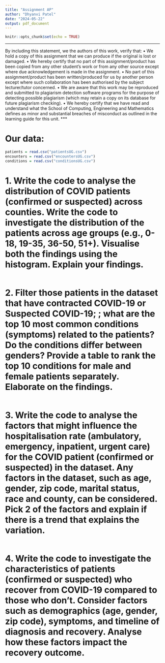 ```yaml
---
title: "Assignment AP"
author: "Dhyanvi Patel"
date: "2024-05-22"
output: pdf_document
---
```


```r
knitr::opts_chunk$set(echo = TRUE)
```
***
By including this statement, we the authors of this work, verify that:
• We hold a copy of this assignment that we can produce if the original is lost or damaged.
• We hereby certify that no part of this assignment/product has been copied from any other student’s
work or from any other source except where due acknowledgement is made in the assignment.
• No part of this assignment/product has been written/produced for us by another person except
where such collaboration has been authorised by the subject lecturer/tutor concerned.
• We are aware that this work may be reproduced and submitted to plagiarism detection software programs for the purpose of detecting possible plagiarism (which may retain a copy on its database
for future plagiarism checking).
• We hereby certify that we have read and understand what the School of Computing, Engineering
and Mathematics defines as minor and substantial breaches of misconduct as outlined in the learning
guide for this unit.
***

# Our data:

```r
patients = read.csv("patientsUG.csv")
encounters = read.csv("encountersUG.csv")
conditions = read.csv("conditionsUG.csv")
```

# 1. Write the code to analyse the distribution of COVID patients (confirmed or suspected) across counties. Write the code to investigate the distribution of the patients across age groups (e.g., 0-18, 19-35, 36-50, 51+). Visualise both the findings using the histogram. Explain your findings.

```r

```

# 2. Filter those patients in the dataset that have contracted COVID-19 or Suspected COVID-19; ; what are the top 10 most common conditions (symptoms) related to the patients? Do the conditions differ between genders? Provide a table to rank the top 10 conditions for male and female patients separately. Elaborate on the findings.

```r

```

# 3. Write the code to analyse the factors that might influence the hospitalisation rate (ambulatory, emergency, inpatient, urgent care) for the COVID patient (confirmed or suspected) in the dataset. Any factors in the dataset, such as age, gender, zip code, marital status, race and county, can be considered. Pick 2 of the factors and explain if there is a trend that explains the variation.

```r

```

# 4. Write the code to investigate the characteristics of patients (confirmed or suspected) who recover from COVID-19 compared to those who don’t. Consider factors such as demographics (age, gender, zip code), symptoms, and timeline of diagnosis and recovery. Analyse how these factors impact the recovery outcome.

```r

```




